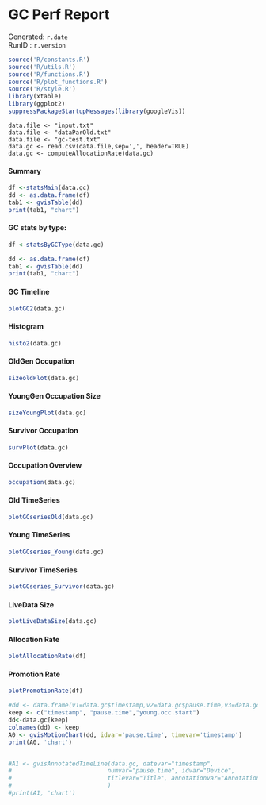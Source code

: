 <h1>GC Perf Report</h1>

Generated: ```r.date ``` <br>
RunID : ```r.version ``` <br>



```r

source('R/constants.R')
source('R/utils.R')
source('R/functions.R')
source('R/plot_functions.R')
source('R/style.R')
library(xtable)
library(ggplot2)
suppressPackageStartupMessages(library(googleVis))
```



```r2



data.file <- "input.txt"
data.file <- "dataParOld.txt"
data.file <- "gc-test.txt"
data.gc <- read.csv(data.file,sep=',', header=TRUE)
data.gc <- computeAllocationRate(data.gc)

```



<h4>Summary</h4>
```r
df <-statsMain(data.gc)
dd <- as.data.frame(df)
tab1 <- gvisTable(dd)
print(tab1, "chart")
```

<h4>GC stats by type:</h4>
```r
df <-statsByGCType(data.gc)

dd <- as.data.frame(df)
tab1 <- gvisTable(dd)
print(tab1, "chart")
```




<h4>GC Timeline</h4>
```r
plotGC2(data.gc)
```

<h4>Histogram</h4>
```r
histo2(data.gc)
```

<h4>OldGen Occupation</h4>

```r
sizeoldPlot(data.gc)
```

<h4>YoungGen Occupation Size</h4>

```r
sizeYoungPlot(data.gc)
```

<h4>Survivor Occupation</h4>
```r
survPlot(data.gc)
```

<h4>Occupation Overview</h4>

```r
occupation(data.gc)
```




<h4>Old TimeSeries</h4>

```r
plotGCseriesOld(data.gc)
```

<h4>Young TimeSeries</h4>

```r
plotGCseries_Young(data.gc)
```

<h4>Survivor TimeSeries</h4>

```r
plotGCseries_Survivor(data.gc)
```

<h4>LiveData Size</h4>

```r
plotLiveDataSize(data.gc)
```

<h4>Allocation Rate</h4>
```r
plotAllocationRate(df)
```

<h4>Promotion Rate</h4>
```r
plotPromotionRate(df)
```


```r
#dd <- data.frame(v1=data.gc$timestamp,v2=data.gc$pause.time,v3=data.gc$pause.time)
keep <- c("timestamp", "pause.time","young.occ.start")
dd<-data.gc[keep]
colnames(dd) <- keep
A0 <- gvisMotionChart(dd, idvar='pause.time', timevar='timestamp')
print(A0, 'chart')


#A1 <- gvisAnnotatedTimeLine(data.gc, datevar="timestamp",
#                           numvar="pause.time", idvar="Device",
#                           titlevar="Title", annotationvar="Annotation",
#                           )
#print(A1, 'chart')
```